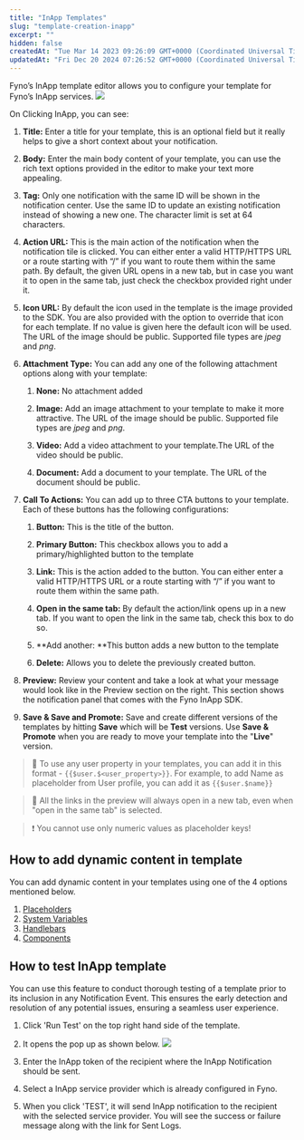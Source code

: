 ```yaml
---
title: "InApp Templates"
slug: "template-creation-inapp"
excerpt: ""
hidden: false
createdAt: "Tue Mar 14 2023 09:26:09 GMT+0000 (Coordinated Universal Time)"
updatedAt: "Fri Dec 20 2024 07:26:52 GMT+0000 (Coordinated Universal Time)"
---
```


Fyno’s InApp template editor allows you to configure your template for Fyno’s InApp services.
![](/images/template-inapp.png)

On Clicking InApp, you can see:

1. **Title:** Enter a title for your template, this is an optional field but it really helps to give a short context about your notification.

2. **Body:** Enter the main body content of your template, you can use the rich text options provided in the editor to make your text more appealing.

3. **Tag:** Only one notification with the same ID will be shown in the notification center. Use the same ID to update an existing notification instead of showing a new one. The character limit is set at 64 characters.

4. **Action URL:** This is the main action of the notification when the notification tile is clicked. You can either enter a valid HTTP/HTTPS URL or a route starting with “/” if you want to route them within the same path. By default, the given URL opens in a new tab, but in case you want it to open in the same tab, just check the checkbox provided right under it.

5. **Icon URL:** By default the icon used in the template is the image provided to the SDK. You are also provided with the option to override that icon for each template. If no value is given here the default icon will be used. The URL of the image should be public. Supported file types are _jpeg_ and _png_.

6. **Attachment Type:** You can add any one of the following attachment options along with your template:

    1. **None:** No attachment added

    2. **Image:** Add an image attachment to your template to make it more attractive. The URL of the image should be public. Supported file types are _jpeg_ and _png_.

    3. **Video:** Add a video attachment to your template.The URL of the video should be public.

    4. **Document:** Add a document to your template. The URL of the document should be public.

7. **Call To Actions:** You can add up to three CTA buttons to your template. Each of these buttons has the following configurations:

    1. **Button:** This is the title of the button.

    2. **Primary Button:** This checkbox allows you to add a primary/highlighted button to the template

    3. **Link:** This is the action added to the button. You can either enter a valid HTTP/HTTPS URL or a route starting with “/” if you want to route them within the same path.

    4. **Open in the same tab:** By default the action/link opens up in a new tab. If you want to open the link in the same tab, check this box to do so.

    5. **Add another: **This button adds a new button to the template

    6. **Delete:** Allows you to delete the previously created button.

8. **Preview:** Review your content and take a look at what your message would look like in the Preview section on the right. This section shows the notification panel that comes with the Fyno InApp SDK.

9. **Save & Save and Promote:** Save and create different versions of the templates by hitting **Save** which will be **Test** versions. Use **Save & Promote** when you are ready to move your template into the "**Live**" version.

> 📘 To use any user property in your templates, you can add it in this format - `{{$user.$<user_property>}}`. For example, to add Name as placeholder from User profile, you can add it as `{{$user.$name}}`

> 📘 All the links in the preview will always open in a new tab, even when "open in the same tab" is selected.

> ❗️ You cannot use only numeric values as placeholder keys!

## How to add dynamic content in template

You can add dynamic content in your templates using one of the 4 options mentioned below.

1. [Placeholders](./template-dynamic-content#1-placeholders)
2. [System Variables](./template-dynamic-content#2-system-variables)
3. [Handlebars](./template-dynamic-content#3-handlebars)
4. [Components](./template-dynamic-content#4-components)

## How to test InApp template

You can use this feature to conduct thorough testing of a template prior to its inclusion in any Notification Event. This ensures the early detection and resolution of any potential issues, ensuring a seamless user experience.

1. Click 'Run Test' on the top right hand side of the template.

2. It opens the pop up as shown below.
   ![](/images/0e3b0c5-InApp_template_updated.png)

3. Enter the InApp token of the recipient where the InApp Notification should be sent.

4. Select a InApp service provider which is already configured in Fyno.

5. When you click 'TEST', it will send InApp notification to the recipient with the selected service provider. You will see the success or failure message along with the link for Sent Logs.
